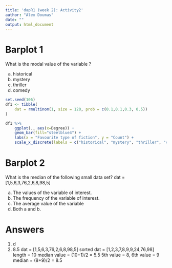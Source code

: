 ```yaml
---
title: 'dapR1 (week 2): Activity2'
author: "Alex Doumas"
date: ""
output: html_document
---
```



# Barplot 1

What is the modal value of the variable ?

a. historical
b. mystery
c. thriller
d. comedy

```r

set.seed(106)
df1 <- tibble(
    dat = rmultinom(1, size = 120, prob = c(0.1,0.1,0.3, 0.5))
)

df1 %>%
    ggplot(., aes(x=Degree)) +
    geom_bar(fill="steelblue4") +
    labs(x = "Favourite type of fiction", y = "Count") +
    scale_x_discrete(labels = c("historical", "mystery", "thriller", "comedy"))
```



# Barplot 2

What is the median of the following small data set?
dat = [1,5,6,3,76,2,6,8,98,5]

a. The values of the variable of interest. 
b. The frequency of the variable of interest. 
c. The average value of the variable
d. Both a and b. 

# Answers
1. d
2. 8.5 
dat = [1,5,6,3,76,2,6,8,98,5]
sorted dat = [1,2,3,7,8,9,9,24,76,98]
length = 10
median value = (10+1)/2 = 5.5
5th value = 8, 6th value = 9
median = (8+9)/2 = 8.5
